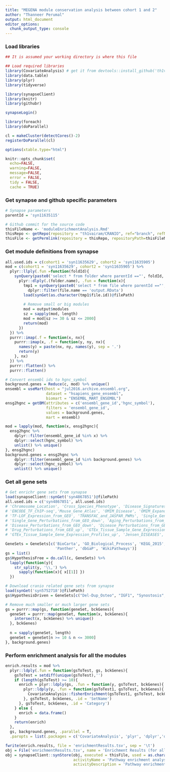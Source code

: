 ```yaml
---
title: "MEGENA module conservation analysis between cohort 1 and 2"
author: "Thanneer Perumal"
output: html_document
editor_options: 
  chunk_output_type: console
---
```

### Load libraries
```r
## It is assumed your working directory is where this file

## Load required libraries
library(CovariateAnalysis) # get it from devtools::install_github('th1vairam/CovariateAnalysis@dev')
library(data.table)
library(plyr)
library(tidyverse)

library(synapseClient)
library(knitr)
library(githubr)

synapseLogin()

library(foreach)
library(doParallel)

cl = makeCluster(detectCores()-2)
registerDoParallel(cl)

options(xtable.type="html")

knitr::opts_chunk$set(
  echo=FALSE,
  warning=FALSE,
  message=FALSE,
  error = FALSE,
  tidy = FALSE,
  cache = TRUE)
```
### Get synapse and github specific parameters
```r
# Synapse parameters
parentId = 'syn11635115'

# Github commit for the source code
thisFileName <- 'moduleEnrichmentAnalysis.Rmd'
thisRepo <- getRepo(repository = "th1vairam/CRANIO", ref="branch", refName='moduleAnalysis')
thisFile <- getPermlink(repository = thisRepo, repositoryPath=thisFileName)
```
### Get module definitions from synapse
```r
all.used.ids = c(cohort1 = 'syn11635629', cohort2 = 'syn11635905')
mod = c(cohort1 = 'syn11635629', cohort2 = 'syn11635905') %>%
  plyr::llply(.fun =function(foldId){
    synQuery(paste0('select * from folder where parentId =="', foldId, '"')) %>%
      plyr::dlply(.(folder.name), .fun = function(x){
        tmp1 = synQuery(paste0('select * from file where parentId =="', x$folder.id, '"')) %>% 
          dplyr::filter(file.name == 'output.RData')
        load(synGet(as.character(tmp1$file.id))@filePath)
        
        # Remove small or big modules
        mod = output$modules
        sz = sapply(mod, length)
        mod = mod[sz >= 30 & sz <= 2000]
        return(mod)
      })
  }) %>%
  purrr::imap(.f = function(x, nx){
    purrr::imap(x, .f = function(y, ny, nx){
      names(y) = paste(nx, ny, names(y), sep = '.')
      return(y)
    }, nx)
  }) %>% 
  purrr::flatten() %>% 
  purrr::flatten()

# Convert ensembl ids to hgnc_symbol
background.genes = Reduce(c, mod) %>% unique()
ensembl = useMart(host = "jul2016.archive.ensembl.org", 
                  dataset = "hsapiens_gene_ensembl", 
                  biomart = "ENSEMBL_MART_ENSEMBL")
ensg2hgnc = getBM(attributes = c('ensembl_gene_id','hgnc_symbol'), 
                  filters = 'ensembl_gene_id', 
                  values = background.genes, 
                  mart = ensembl)

mod = lapply(mod, function(x, ensg2hgnc){
  ensg2hgnc %>%
    dplyr::filter(ensembl_gene_id %in% x) %>% 
    dplyr::select(hgnc_symbol) %>% 
    unlist() %>% unique()
}, ensg2hgnc)
background.genes = ensg2hgnc %>%
    dplyr::filter(ensembl_gene_id %in% background.genes) %>% 
    dplyr::select(hgnc_symbol) %>% 
    unlist() %>% unique()
```
### Get all gene sets
```r
# Get enrichr gene sets from synapse
load(synapseClient::synGet('syn4867851')@filePath)
all.used.ids = c('syn4867851', all.used.ids)
# 'Chromosome_Location', 'Cross_Species_Phenotype', 'Disease_Signatures_from_GEO_down', 'Disease_Signatures_from_GEO_up',
# 'ENCODE_TF_ChIP-seq','Mouse_Gene_Atlas', 'OMIM_Disease', 'OMIM_Expanded', 'TargetScan_microRNA',
# 'TF-LOF_Expression_from_GEO', 'TRANSFAC_and_JASPAR_PWMs', 'Single_Gene_Perturbations_from_GEO_up',
# 'Single_Gene_Perturbations_from_GEO_down', 'Aging_Perturbations_from_GEO_down', 'Aging_Perturbations_from_GEO_up', 
# 'Disease_Perturbations_from_GEO_down', 'Disease_Perturbations_from_GEO_up', 'DrugMatrix', 'Drug_Perturbations_from_GEO_down',
# 'Drug_Perturbations_from_GEO_up', 'GTEx_Tissue_Sample_Gene_Expression_Profiles_down',
# 'GTEx_Tissue_Sample_Gene_Expression_Profiles_up', 'Jensen_DISEASES', 'RNA-Seq_Disease_Gene_and_Drug_Signatures_from_GEO'

GeneSets = GeneSets[c('BioCarta', 'GO_Biological_Process', 'KEGG_2015', 'Reactome', 
                      'Panther', 'dbGaP', 'WikiPathways')]
gs = list()
gs$HypothesisFree = do.call(c, GeneSets) %>%
  lapply(function(y){
    str_split(y, '\\,') %>% 
      sapply(function(x){ x[[1]] })
  })

# Download cranio related gene sets from synapse
load(synGet('syn5752718')@filePath)
gs$HypothesisDriven = GeneSets[c("Del-Dup_Osteo", "IGF1", "Synostosis", "Thyroid")]

# Remove much smaller or much larger gene sets
gs = purrr::map(gs, function(geneSet, bckGenes){
  geneSet = purrr::map(geneSet, function(x, bckGenes){
    intersect(x, bckGenes) %>% unique()
  }, bckGenes)
  
  n = sapply(geneSet, length)
  geneSet = geneSet[n >= 10 & n <= 3000]
}, background.genes)
```
### Perform enrichment analysis for all the modules
```r
enrich.results = mod %>%
  plyr::ldply(.fun = function(gsToTest, gs, bckGenes){
    gsToTest = setdiff(unique(gsToTest),'')
    if (length(gsToTest) >= 10){
      enrich = plyr::ldply(gs, .fun = function(y, gsToTest, bckGenes){
        plyr::ldply(y, .fun = function(gsToTest1, gsToTest, bckGenes){
          CovariateAnalysis::fisherEnrichment(gsToTest1, gsToTest, bckGenes)
        }, gsToTest, bckGenes, .id = 'SetName')
      }, gsToTest, bckGenes, .id = 'Category')
    } else {
      enrich = data.frame()
    }
    return(enrich)
  }, 
  gs, background.genes, .parallel = T, 
  .paropts = list(.packages = c('CovariateAnalysis', 'plyr', 'dplyr','data.table')))

fwrite(enrich.results, file = 'enrichmentResults.tsv', sep = '\t')
obj = File('enrichmentResults.tsv', name = 'Enrichment Results (for all modules)', parentId = parentId)
obj = synapseClient::synStore(obj, executed = thisFile, used = as.character(all.used.ids), 
                              activityName = 'Pathway enrichment analysis', 
                              activityDescription = 'Pathway enrichment analysis for each modules')
```